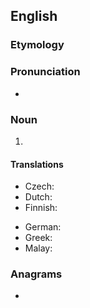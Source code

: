 {{also|pico-second}}
==English==

===Etymology===
{{affix|en|pico-|t1=metric prefix|second}}

===Pronunciation===
* {{a|UK}} {{IPA|en|/ˈpiː.kəʊˌsɛk.ənd/}}

===Noun===
{{en-noun}}

# {{SI-unit|pico|second|time|lang=en}}

====Translations====
{{trans-top|10<sup>-12</sup> second}}
* Czech: {{t|cs|pikosekunda|f}}
* Dutch: {{t+|nl|picoseconde|m}}
* Finnish: {{t|fi|pikosekunti}}
{{trans-mid}}
* German: {{t+|de|Picosekunde|f}}
* Greek: {{t|el|πικοδευτερόλεπτο|n}}
* Malay: {{t|ms|pikosaat}}
{{trans-bottom}}

===Anagrams===
* {{anagrams|en|a=ccdeinoops|endoscopic}}